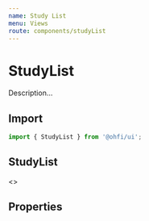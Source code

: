 ```yaml
---
name: Study List
menu: Views
route: components/studyList
---
```



# StudyList

Description...

## Import

```javascript
import { StudyList } from '@ohfi/ui';
```

## StudyList

<Playground>
  <>
    <StudyList />
  </>
</Playground>

## Properties

<Props of={StudyList} />
